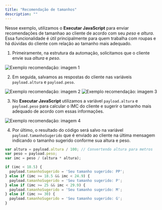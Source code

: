 ```yaml
---
title: "Recomendação de tamanhos"
description: ""
---
```


Nesse exemplo, utilizamos o **Executar JavaScript** para enviar recomendações de tamanhao ao cliente de acordo com seu _peso_ e _altura_. Essa funcionalidade é útil principalmente para quem trabalha com roupas e há dúvidas do cliente com relação ao tamanho mais adequado.

1. Primeiramente, na estrutura da automação, solicitamos que o cliente envie sua _altura_ e _peso_.

<img src="/exp-tamanhos1.png" alt="Exemplo recomendação: imagem 1" />

2. Em seguida, salvamos as respostas do cliente nas variáveis `payload.altura` e `payload.peso`.

<img src="/exp-tamanhos2.png" alt="Exemplo recomendação: imagem 2" />
<img src="/exp-tamanhos3.png" alt="Exemplo recomendação: imagem 3" />

3. No **Executar JavaScript** utilizamos a variável `payload.altura` e `payload.peso` para calcular o IMC do cliente e sugerir o tamanho mais adequado de acordo com essas informações.

<img src="/exp-tamanhos4.png" alt="Exemplo recomendação: imagem 4" />

4. Por último, o resultado do código será salvo na variável `payload.tamanhoSugerido` que é enviado ao cliente na última mensagem indicando o tamanho sugerido conforme sua altura e peso.

<RequestExample>

```javaScript Código Exemplo
var altura = payload.altura / 100; // Convertendo altura para metros
var peso = payload.peso;
var imc = peso / (altura * altura);

if (imc < 18.5) {
  payload.tamanhoSugerido = 'Seu tamanho sugerido: PP';
} else if (imc >= 18.5 && imc < 24.9) {
  payload.tamanhoSugerido = 'Seu tamanho sugerido: P';
} else if (imc >= 25 && imc < 29.9) {
  payload.tamanhoSugerido = 'Seu tamanho sugerido: M';
} else if (imc >= 30) {
  payload.tamanhoSugerido = 'Seu tamanho sugerido: G';
}
```

</RequestExample>

